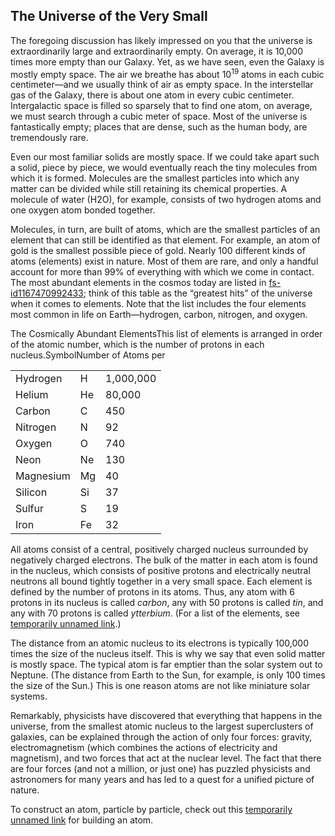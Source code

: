 ## The Universe of the Very Small
The foregoing discussion has likely impressed on you that the universe is extraordinarily large and extraordinarily empty. On average, it is 10,000 times more empty than our Galaxy. Yet, as we have seen, even the Galaxy is mostly empty space. The air we breathe has about 10<sup>19</sup> atoms in each cubic centimeter—and we usually think of air as empty space. In the interstellar gas of the Galaxy, there is about one atom in every cubic centimeter. Intergalactic space is filled so sparsely that to find one atom, on average, we must search through a cubic meter of space. Most of the universe is fantastically empty; places that are dense, such as the human body, are tremendously rare.

Even our most familiar solids are mostly space. If we could take apart such a solid, piece by piece, we would eventually reach the tiny molecules from which it is formed. Molecules are the smallest particles into which any matter can be divided while still retaining its chemical properties. A molecule of water (H2O), for example, consists of two hydrogen atoms and one oxygen atom bonded together.

Molecules, in turn, are built of atoms, which are the smallest particles of an element that can still be identified as that element. For example, an atom of gold is the smallest possible piece of gold. Nearly 100 different kinds of atoms (elements) exist in nature. Most of them are rare, and only a handful account for more than 99% of everything with which we come in contact. The most abundant elements in the cosmos today are listed in [fs-id1167470992433](fs-id1167470992433); think of this table as the “greatest hits” of the universe when it comes to elements. Note that the list includes the four elements most common in life on Earth—hydrogen, carbon, nitrogen, and oxygen.

The Cosmically Abundant ElementsThis list of elements is arranged in order of the atomic number, which is the number of protons in each nucleus.SymbolNumber of Atoms per<table>  <tr>    <td>Hydrogen</td>    <td>H</td>    <td>1,000,000</td>  </tr>  <tr>    <td>Helium</td>    <td>He</td>    <td>80,000</td>  </tr>  <tr>    <td>Carbon</td>    <td>C</td>    <td>450</td>  </tr>  <tr>    <td>Nitrogen</td>    <td>N</td>    <td>92</td>  </tr>  <tr>    <td>Oxygen</td>    <td>O</td>    <td>740</td>  </tr>  <tr>    <td>Neon</td>    <td>Ne</td>    <td>130</td>  </tr>  <tr>    <td>Magnesium</td>    <td>Mg</td>    <td>40</td>  </tr>  <tr>    <td>Silicon</td>    <td>Si</td>    <td>37</td>  </tr>  <tr>    <td>Sulfur</td>    <td>S</td>    <td>19</td>  </tr>  <tr>    <td>Iron</td>    <td>Fe</td>    <td>32</td>  </tr></table>
All atoms consist of a central, positively charged nucleus surrounded by negatively charged electrons. The bulk of the matter in each atom is found in the nucleus, which consists of positive protons and electrically neutral neutrons all bound tightly together in a very small space. Each element is defined by the number of protons in its atoms. Thus, any atom with 6 protons in its nucleus is called *carbon*, any with 50 protons is called *tin*, and any with 70 protons is called *ytterbium*. (For a list of the elements, see [temporarily unnamed link]().)

The distance from an atomic nucleus to its electrons is typically 100,000 times the size of the nucleus itself. This is why we say that even solid matter is mostly space. The typical atom is far emptier than the solar system out to Neptune. (The distance from Earth to the Sun, for example, is only 100 times the size of the Sun.) This is one reason atoms are not like miniature solar systems.

Remarkably, physicists have discovered that everything that happens in the universe, from the smallest atomic nucleus to the largest superclusters of galaxies, can be explained through the action of only four forces: gravity, electromagnetism (which combines the actions of electricity and magnetism), and two forces that act at the nuclear level. The fact that there are four forces (and not a million, or just one) has puzzled physicists and astronomers for many years and has led to a quest for a unified picture of nature.

To construct an atom, particle by particle, check out this [temporarily unnamed link]() for building an atom.

